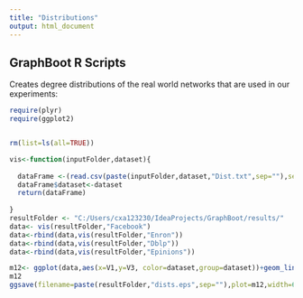 ```yaml
---
title: "Distributions"
output: html_document
---
```

## GraphBoot R Scripts

Creates degree distributions of the real world networks that are used in our experiments:

```r
require(plyr)
require(ggplot2)


rm(list=ls(all=TRUE))

vis<-function(inputFolder,dataset){
  
  dataFrame <-(read.csv(paste(inputFolder,dataset,"Dist.txt",sep=""),sep="\t",header=F))
  dataFrame$dataset<-dataset 
  return(dataFrame)
   
}
resultFolder <- "C:/Users/cxa123230/IdeaProjects/GraphBoot/results/"
data<- vis(resultFolder,"Facebook")
data<-rbind(data,vis(resultFolder,"Enron"))
data<-rbind(data,vis(resultFolder,"Dblp"))
data<-rbind(data,vis(resultFolder,"Epinions"))

m12<- ggplot(data,aes(x=V1,y=V3, color=dataset,group=dataset))+geom_line(size=2)+scale_x_log10(name="degree")+theme(legend.position = c(0.8, 0.8),text = element_text(size=16))+scale_y_continuous(name="% of nodes")
m12
ggsave(filename=paste(resultFolder,"dists.eps",sep=""),plot=m12,width=6,height=4,unit="in")
 
```